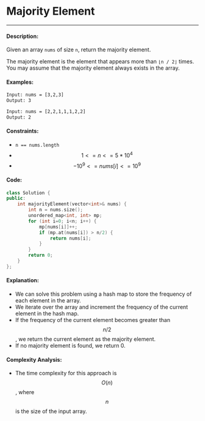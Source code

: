 
# Majority Element

-----

#### Description: 

Given an array ```nums``` of size ```n```, return the majority element.

The majority element is the element that appears more than ```⌊n / 2⌋``` times. You may assume that the majority element always exists in the array.

#### Examples:

```txt
Input: nums = [3,2,3]
Output: 3
```

```txt
Input: nums = [2,2,1,1,1,2,2]
Output: 2
```

#### Constraints: 

- ```n == nums.length```
- $$1 <= n <= 5 * 10^4$$
- $$-10^9 <= nums[i] <= 10^9$$

#### Code: 

```cpp
class Solution {
public:
    int majorityElement(vector<int>& nums) {
        int n = nums.size();
        unordered_map<int, int> mp;
        for (int i=0; i<n; i++) {
            mp[nums[i]]++;
            if (mp.at(nums[i]) > n/2) {
                return nums[i];
            }
        }
        return 0;
    }
};
```

#### Explanation:

- We can solve this problem using a hash map to store the frequency of each element in the array.
- We iterate over the array and increment the frequency of the current element in the hash map.
- If the frequency of the current element becomes greater than $$n/2$$, we return the current element as the majority element.
- If no majority element is found, we return 0.



#### Complexity Analysis:

- The time complexity for this approach is $$O(n)$$, where $$n$$ is the size of the input array.